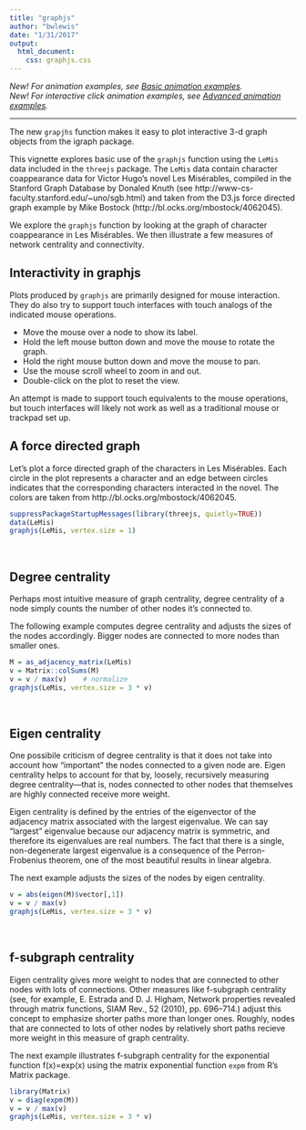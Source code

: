 ```yaml
---
title: "graphjs"
author: "bwlewis"
date: "1/31/2017"
output:
  html_document:
    css: graphjs.css
---
```


*New! For animation examples, see <a href="animation/animation.html">Basic animation examples</a>.*
<br/>
*New! For interactive click animation examples, see <a href="click/index.html">Advanced animation examples</a>.*
<hr/>
The new `grapjhs` function makes it easy to plot interactive 3-d graph
objects from the igraph package.

This vignette explores basic use of the `graphjs` function using the `LeMis`
data included in the `threejs` package. The `LeMis` data contain character
coappearance data for Victor Hugo's novel Les Mis&eacute;rables, compiled in
the Stanford Graph Database by Donaled Knuth (see
http://www-cs-faculty.stanford.edu/~uno/sgb.html) and taken from the D3.js
force directed graph example by Mike Bostock
(http://bl.ocks.org/mbostock/4062045).

We explore the `graphjs` function by looking at the graph of character coappearance
in Les Mis&eacute;rables. We then illustrate a few measures of network centrality
and connectivity.

## Interactivity in graphjs

Plots produced by `graphjs` are primarily designed for mouse interaction. They
do also try to support touch interfaces with touch analogs of the indicated
mouse operations.

* Move the mouse over a node to show its label.
* Hold the left mouse button down and move the mouse to rotate the graph.
* Hold the right mouse button down and move the mouse to pan.
* Use the mouse scroll wheel to zoom in and out.
* Double-click on the plot to reset the view.

An attempt is made to support touch equivalents to the mouse operations,
but touch interfaces will likely not work as well as a traditional mouse
or trackpad set up.

## A force directed graph

Let's plot a force directed graph of the characters in Les Mis&eacute;rables.
Each circle in the plot represents a character and an edge between circles
indicates that the corresponding characters interacted in the novel. The colors
are taken from http://bl.ocks.org/mbostock/4062045.

```r
suppressPackageStartupMessages(library(threejs, quietly=TRUE))
data(LeMis)
graphjs(LeMis, vertex.size = 1)
```

<br/>

## Degree centrality

Perhaps most intuitive measure of graph
centrality, degree centrality of a node simply counts the number of other nodes
it's connected to.

The following example computes degree centrality and adjusts the sizes of the
nodes accordingly. Bigger nodes are connected to more nodes than smaller ones.
```r
M = as_adjacency_matrix(LeMis)
v = Matrix::colSums(M)
v = v / max(v)    # normalize
graphjs(LeMis, vertex.size = 3 * v)
```

<br/>

## Eigen centrality

One possibile criticism of degree centrality is that it does not take into account
how "important" the nodes connected to a given node are. Eigen centrality helps
to account for that by, loosely, recursively measuring degree centrality&mdash;that
is, nodes connected to other nodes that themselves are highly connected receive more weight.

Eigen centrality is defined by the entries of the eigenvector of the adjacency
matrix associated with the largest eigenvalue. We can say "largest" eigenvalue
because our adjacency matrix is symmetric, and therefore its eigenvalues are real
numbers. The fact that there is a single, non-degenerate largest eigenvalue is
a consequence of the Perron-Frobenius theorem, one of the most beautiful results
in linear algebra.

The next example adjusts the sizes of the nodes by eigen centrality.
```r
v = abs(eigen(M)$vector[,1])
v = v / max(v)
graphjs(LeMis, vertex.size = 3 * v)
```

<br/>

## f-subgraph centrality

Eigen centrality gives more weight to nodes that are connected to other nodes
with lots of connections. Other measures like f-subgraph centrality (see, for
example, E. Estrada and D. J. Higham, Network properties revealed through
matrix functions, SIAM Rev., 52 (2010), pp. 696–714.) adjust this concept to
emphasize shorter paths more than longer ones.  Roughly, nodes that are
connected to lots of other nodes by relatively short paths recieve more weight
in this measure of graph centrality.


The next example illustrates f-subgraph centrality for the exponential
function f(x)=exp(x) using the matrix exponential function `expm` from R's
Matrix package.
```r
library(Matrix)
v = diag(expm(M))
v = v / max(v)
graphjs(LeMis, vertex.size = 3 * v)
```

